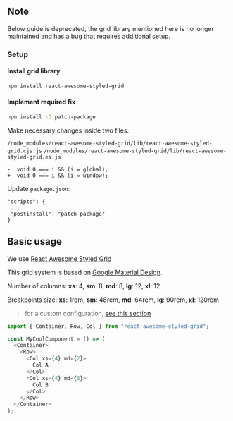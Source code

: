 
<Meta of={GridStories} />

## Note

Below guide is deprecated, the grid library mentioned here is no longer maintained and has a bug that requires additional setup.

### Setup

#### Install grid library

```bash
npm install react-awesome-styled-grid
```

#### Implement required fix

```bash
npm install -D patch-package
```

Make necessary changes inside two files:

`/node_modules/react-awesome-styled-grid/lib/react-awesome-styled-grid.cjs.js`
`/node_modules/react-awesome-styled-grid/lib/react-awesome-styled-grid.es.js`

```text
-  void 0 === i && (i = global);
+  void 0 === i && (i = window);
```

Update `package.json`:

```text
"scripts": {
 ...
 "postinstall": "patch-package"
}
```

## Basic usage

<Canvas>
  <Story of={GridStories.JustifyContent} />
</Canvas>

We use [React Awesome Styled Grid](https://awesome-styled-grid.netlify.app/usage)

This grid system is based on [Google Material Design](https://material.io/design/layout/responsive-layout-grid.html).

Number of columns: **xs**: 4, **sm**: 8, **md**: 8, **lg**: 12, **xl**: 12

Breakpoints size: **xs**: 1rem, **sm**: 48rem, **md**: 64rem, **lg**: 90rem, **xl**: 120rem

> for a custom configuration, [see this section](/custom)

```js
import { Container, Row, Col } from "react-awesome-styled-grid";

const MyCoolComponent = () => (
  <Container>
    <Row>
      <Col xs={4} md={2}>
        Col A
      </Col>
      <Col xs={4} md={6}>
        Col B
      </Col>
    </Row>
  </Container>
);
```
